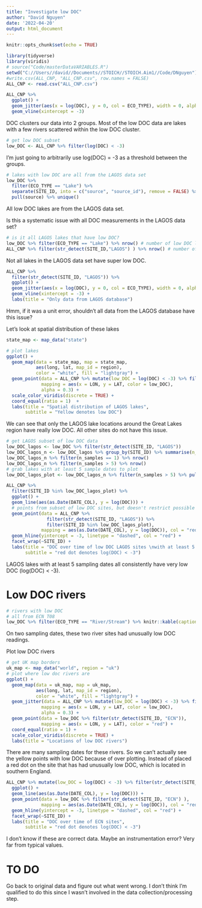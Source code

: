```yaml
---
title: "Investigate low DOC"
author: "David Nguyen"
date: '2022-04-20'
output: html_document
---
```


```r
knitr::opts_chunk$set(echo = TRUE)
```

```r
library(tidyverse)
library(viridis)
# source("Code/masterDataVARIABLES.R")
setwd("C://Users//david//Documents//STOICH//STOICH.Aim1//Code/DNguyen")
#write.csv(ALL_CNP, "ALL_CNP.csv", row.names = FALSE)
ALL_CNP <- read.csv("ALL_CNP.csv")
```


```r
ALL_CNP %>% 
  ggplot() + 
  geom_jitter(aes(x = log(DOC), y = 0, col = ECO_TYPE), width = 0, alpha = 0.5) + 
  geom_vline(xintercept = -3)
```

DOC clusters our data into 2 groups. Most of the low DOC data are lakes with a few rivers scattered within the low DOC cluster.

```r
# get low DOC subset
low_DOC <- ALL_CNP %>% filter(log(DOC) < -3)
```

I'm just going to arbitrarily use log(DOC) = -3 as a threshold between the groups.

```r
# lakes with low DOC are all from the LAGOS data set
low_DOC %>% 
  filter(ECO_TYPE == "Lake") %>% 
  separate(SITE_ID, into = c("source", "source_id"), remove = FALSE) %>%
  pull(source) %>% unique()
```
All low DOC lakes are from the LAGOS data set.

Is this a systematic issue with all DOC measurements in the LAGOS data set?

```r
# is it all LAGOS lakes that have low DOC?
low_DOC %>% filter(ECO_TYPE == "Lake") %>% nrow() # number of low DOC lakes (all from LAGOS)
ALL_CNP %>% filter(str_detect(SITE_ID,"LAGOS") ) %>% nrow() # number of LAGOS lakes
```

Not all lakes in the LAGOS data set have super low DOC.

```r
ALL_CNP %>% 
  filter(str_detect(SITE_ID, "LAGOS")) %>%
  ggplot() + 
  geom_jitter(aes(x = log(DOC), y = 0, col = ECO_TYPE), width = 0, alpha = 0.5) + 
  geom_vline(xintercept = -3) +
  labs(title = "Only data from LAGOS database")

```

Hmm, if it was a unit error, shouldn't all data from the LAGOS database have this issue?

Let's look at spatial distribution of these lakes

```r
state_map <- map_data("state")

# plot lakes
ggplot() +
  geom_map(data = state_map, map = state_map,
           aes(long, lat, map_id = region),
           color = "white", fill = "lightgray") +
  geom_point(data = ALL_CNP %>% mutate(low_DOC = log(DOC) < -3) %>% filter(str_detect(SITE_ID, "LAGOS")), 
             mapping = aes(x = LON, y = LAT, color = low_DOC), 
             alpha = 0.3) +
  scale_color_viridis(discrete = TRUE) +
  coord_equal(ratio = 1)  +
  labs(title = "Spatial distribution of LAGOS lakes",
       subtitle = "Yellow denotes low DOC")
```

We can see that only the LAGOS lake locations around the Great Lakes region have really low DOC. All other sites do not have this issue.

```r
# get LAGOS subset of low DOC data
low_DOC_lagos <- low_DOC %>% filter(str_detect(SITE_ID, "LAGOS"))
low_DOC_lagos_n <- low_DOC_lagos %>% group_by(SITE_ID) %>% summarise(n_samples = n())
low_DOC_lagos_n %>% filter(n_samples == 1) %>% nrow()
low_DOC_lagos_n %>% filter(n_samples > 5) %>% nrow()
# grab lakes with at least 5 sample dates to plot
low_DOC_lagos_plot <- low_DOC_lagos_n %>% filter(n_samples > 5) %>% pull(SITE_ID)
```


```r
ALL_CNP %>%
  filter(SITE_ID %in% low_DOC_lagos_plot) %>%
  ggplot() +
  geom_line(aes(as.Date(DATE_COL), y = log(DOC))) +
  # points from subset of low DOC sites, but doesn't restrict possible points based on DOC
  geom_point(data = ALL_CNP %>% 
               filter(str_detect(SITE_ID, "LAGOS")) %>%
               filter(SITE_ID %in% low_DOC_lagos_plot), 
             mapping = aes(as.Date(DATE_COL), y = log(DOC)), col = "red") +
  geom_hline(yintercept = -3, linetype = "dashed", col = "red") +
  facet_wrap(~SITE_ID) +
  labs(title = "DOC over time of low DOC LAGOS sites \nwith at least 5 sample dates",
       subtitle = "red dot denotes log(DOC) < -3")
```
LAGOS lakes with at least 5 sampling dates all consistently have very low DOC (log(DOC) < -3).

# Low DOC rivers

```r
# rivers with low DOC
# all from ECN T08
low_DOC %>% filter(ECO_TYPE == "River/Stream") %>% knitr::kable(caption = "Rivers with low DOC")
```

On two sampling dates, these two river sites had unusually low DOC readings.

Plot low DOC rivers

```r
# get UK map borders
uk_map <- map_data("world", region = "uk")
# plot where low doc rivers are
ggplot() +
  geom_map(data = uk_map, map = uk_map,
           aes(long, lat, map_id = region),
           color = "white", fill = "lightgray") +
  geom_jitter(data = ALL_CNP %>% mutate(low_DOC = log(DOC) < -3) %>% filter(str_detect(SITE_ID, "ECN")), 
             mapping = aes(x = LON, y = LAT, color = low_DOC), 
             alpha = 0.3) +
  geom_point(data = low_DOC %>% filter(str_detect(SITE_ID, "ECN")), 
             mapping = aes(x = LON, y = LAT), color = "red") +
  coord_equal(ratio = 1) +
  scale_color_viridis(discrete = TRUE) +
  labs(title = "Locations of low DOC rivers")
```

There are many sampling dates for these rivers. So we can't actually see the yellow points with low DOC because of over plotting. Instead of placed a red dot on the site that has had unusually low DOC, which is located in southern England.

```r
ALL_CNP %>% mutate(low_DOC = log(DOC) < -3) %>% filter(str_detect(SITE_ID, "ECN")) %>%
  ggplot() +
  geom_line(aes(as.Date(DATE_COL), y = log(DOC))) +
  geom_point(data = low_DOC %>% filter(str_detect(SITE_ID, "ECN") ), 
             mapping = aes(as.Date(DATE_COL), y = log(DOC)), col = "red") +
  geom_hline(yintercept = -3, linetype = "dashed", col = "red") +
  facet_wrap(~SITE_ID) +
  labs(title = "DOC over time of ECN sites",
       subtitle = "red dot denotes log(DOC) < -3")
```

I don't know if these are correct data. Maybe an instrumentation error? Very far from typical values.

# TO DO

Go back to original data and figure out what went wrong. I don't think I'm qualified to do this since I wasn't involved in the data collection/processing step. 
